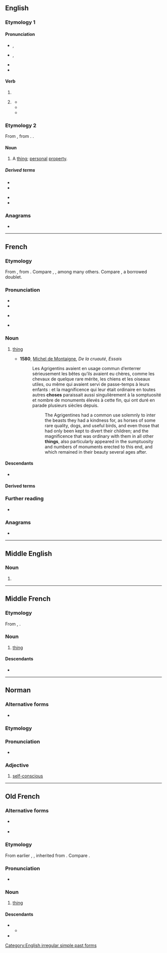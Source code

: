 {{also|Chose|CHOSE|chôse}}
==English==

===Etymology 1===

====Pronunciation====
* {{a|UK}} {{enPR|chōz}}, {{IPA|en|/tʃəʊz/}}
* {{a|US}} {{enPR|chōz}}, {{IPA|en|/tʃoʊz/}}
* {{audio|en|En-us-chose.ogg|Audio (US)}}
* {{rhymes|en|əʊz|s=1}}

====Verb====
{{head|en|verb form}}

# {{en-simple past of|choose}}
# {{lb|en|now|colloquial|nonstandard}} {{past participle of|en|choose|nocat=1}}
#* {{Template:RQ:Milton Paradise Regained|book=1|page=10|lines=165-166|passage=From what conſummate vertue I have '''choſe''' / This perfect Man, by merit call'd my Son,}}
#* {{quote-book|en|year=1896|publisher={{w|Houghton Mifflin}}|author={{w|Sarah Orne Jewett}}|title=The Country of the Pointed Firs|url=https://books.google.co.nz/books?id=kGZJSWbSXsMC|page=66|passage=I expect you might have '''chose''' a somewhat larger fish, but I'll try an' make it do.}}
#* {{quote-book|en|year=2010|publisher={{w|Standford University Press}}|author=Andrew Noble Koss|title=World War I and the Remaking of Jewish Vilna|url=https://books.google.co.nz/books?id=TIMoQbjAmhgC&pg|page=x|passage=Since this work is about Vilna's Jewish community, I have '''chose''' the familiar spelling Vilna, which closely approximates Jews' preferred name for their city.}}

===Etymology 2===
From {{bor|en|frm|chose}}, from {{lena}} {{der|en|la|causa||cause, reason}}. {{doublet|en|cause}}.

====Noun====
{{en-noun}}

# {{lb|en|legal}} A [[thing]]; [[personal]] [[property]].

=====Derived terms=====
{{der-top}}
* {{l|en|chose in action}}
* {{l|en|chose in possession}}
{{der-mid}}
* {{l|en|chose local}}
* {{l|en|chose transitory}}
{{der-bottom}}

===Anagrams===
* {{anagrams|en|a=cehos|Choes|HCEOs|So-ch'e|choes|echos|oches}}

[[Category:English irregular simple past forms]]

----

==French==

===Etymology===
From {{inh|fr|fro|chose}}, from {{inh|fr|la|causa}}. Compare {{cog|it|cosa}}, {{cog|pt|coisa}}, {{cog|es|cosa}} among many others. Compare {{doublet|fr|notext=1|cause}}, a borrowed doublet.

===Pronunciation===
* {{fr-IPA}}
* {{audio|fr|Fr-chose.ogg|audio (France)}}
* {{a|Quebec}} {{IPA|fr|[ʃou̯z]}}
* {{rhymes|fr|oz|s=1}}

===Noun===
{{fr-noun|f}}

# [[thing]]
#:{{syn|fr|truc}}
#* '''1580''', [[w:Michel de Montaigne|Michel de Montaigne]], ''De la cruauté'', ''Essais''
#*: Les Agrigentins avaient en usage commun d’enterrer sérieusement les bêtes qu’ils avaient eu chères, comme les chevaux de quelque rare mérite, les chiens et les oiseaux utiles, ou même qui avaient servi de passe-temps à leurs enfants : et la magnificence qui leur était ordinaire en toutes autres '''choses''' paraissait aussi singulièrement à la somptuosité et nombre de monuments élevés à cette fin, qui ont duré en parade plusieurs siècles depuis.
#*:: The Agrigentines had a common use solemnly to inter the beasts they had a kindness for, as horses of some rare quality, dogs, and useful birds, and even those that had only been kept to divert their children; and the magnificence that was ordinary with them in all other '''things''', also particularly appeared in the sumptuosity and numbers of monuments erected to this end, and which remained in their beauty several ages after.

====Descendants====
* {{desc|de|Chose|bor=1}}

====Derived terms====
{{col3|fr
|à peu de choses près
|autre chose
|avant toutes choses
|c'est la moindre des choses
|chose du passé
|chose jugée
|chose promise, chose due
|chosisme
|chosiste
|de deux choses l'une
|état de choses
|être porté sur la chose
|faire la part des choses
|par la force des choses
|passer aux choses sérieuses
|plus ça change, plus c'est la même chose
|prendre les choses comme elles viennent
|quelque chose
|tout chose
|toutes choses égales par ailleurs
|toutes les bonnes choses ont une fin
|voir le bon côté des choses
|voir les choses en grand
}}

===Further reading===
* {{R:TLFi}}

===Anagrams===
* {{l|fr|échos}}

----

==Middle English==

===Noun===
{{head|enm|noun}}

# {{alt form|enm|chois}}

----

==Middle French==

===Etymology===
From {{inh|frm|fro|chose}}, {{m|fro|cose}}.

===Noun===
{{frm-noun|f}}

# [[thing]]

====Descendants====
* {{desc|fr|chose}}

----

==Norman==

===Alternative forms===
* {{qualifier|Saint Ouen}} {{l|nrf|chôthe}}

===Etymology===
{{rfe|nrf}}

===Pronunciation===
* {{audio|nrf|Jer-chose.ogg|Audio (Jersey)}}

===Adjective===
{{nrf-adj|mf}}

# {{lb|nrf|Jersey}} [[self-conscious]]

----

==Old French==

===Alternative forms===
* {{l|fro|cosa}} {{qualifier|very early Old French}}
* {{l|fro|cose}} {{qualifier|chiefly Old Northern French}}

===Etymology===
From earlier {{m|fro|cose}}, {{m|fro|cosa}}, inherited from {{inh|fro|la|causa}}. Compare {{m|fro|cause}}.

===Pronunciation===
* {{IPA|fro|/ˈtʃozə/}}

===Noun===
{{fro-noun|f}}

# [[thing]] {{gloss|miscellaneous object or concept}}

====Descendants====
* {{desc|frm|chose}}
** {{desc|fr|chose}}
* {{desc|wa|tchôze}}
